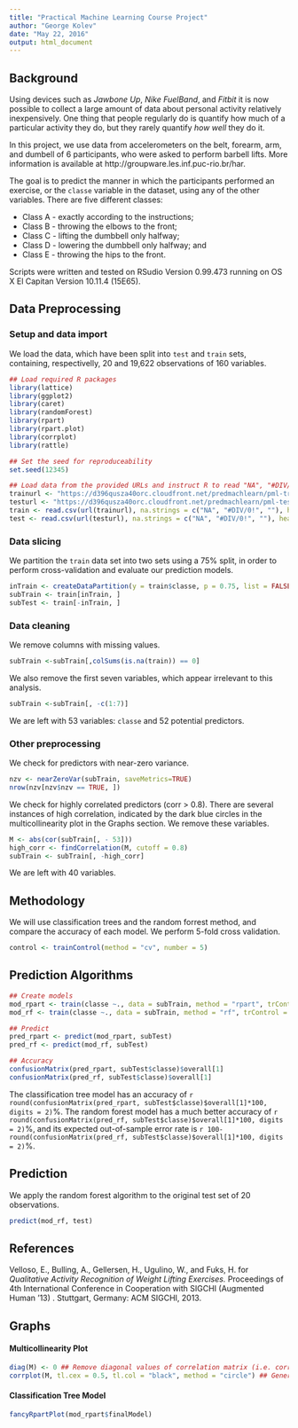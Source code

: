 ```yaml
---
title: "Practical Machine Learning Course Project"
author: "George Kolev"
date: "May 22, 2016"
output: html_document
---
```


## Background

Using devices such as *Jawbone Up*, *Nike FuelBand*, and *Fitbit* it is now possible to collect a large amount of data about personal activity relatively inexpensively. One thing that people regularly do is quantify how much of a particular activity they do, but they rarely quantify *how well* they do it. 

In this project, we use data from accelerometers on the belt, forearm, arm, and dumbell of 6 participants, who were asked to perform barbell lifts. More information is available at http://groupware.les.inf.puc-rio.br/har.

The goal is to predict the manner in which the participants performed an exercise, or the ```classe``` variable in the dataset, using any of the other variables.  There are five different classes:

* Class A - exactly according to the instructions;
* Class B - throwing the elbows to the front;
* Class C - lifting the dumbbell only halfway;
* Class D - lowering the dumbbell only halfway; and
* Class E - throwing the hips to the front.

Scripts were written and tested on RSudio Version 0.99.473 running on OS X El Capitan Version 10.11.4 (15E65).

## Data Preprocessing

### Setup and data import

We load the data, which have been split into ```test``` and ```train``` sets, containing, respectivelly, 20 and 19,622 observations of 160 variables.

```r
## Load required R packages
library(lattice)
library(ggplot2)
library(caret)
library(randomForest)
library(rpart)
library(rpart.plot)
library(corrplot)
library(rattle)

## Set the seed for reproduceability
set.seed(12345)

## Load data from the provided URLs and instruct R to read "NA", "#DIV/0!", and blank strings as NA values.
trainurl <- "https://d396qusza40orc.cloudfront.net/predmachlearn/pml-training.csv"
testurl <- "https://d396qusza40orc.cloudfront.net/predmachlearn/pml-testing.csv"
train <- read.csv(url(trainurl), na.strings = c("NA", "#DIV/0!", ""), header = TRUE)
test <- read.csv(url(testurl), na.strings = c("NA", "#DIV/0!", ""), header = TRUE)
```

### Data slicing

We partition the ```train``` data set into two sets using a 75% split, in order to perform cross-validation and evaluate our prediction models.  

```r
inTrain <- createDataPartition(y = train$classe, p = 0.75, list = FALSE)
subTrain <- train[inTrain, ]
subTest <- train[-inTrain, ]
```

### Data cleaning

We remove columns with missing values.  

```r
subTrain <-subTrain[,colSums(is.na(train)) == 0]
```

We also remove the first seven variables, which appear irrelevant to this analysis.

```r
subTrain <-subTrain[, -c(1:7)]
```

We are left with 53 variables: ```classe``` and 52 potential predictors. 

### Other preprocessing

We check for predictors with near-zero variance.

```r
nzv <- nearZeroVar(subTrain, saveMetrics=TRUE)
nrow(nzv[nzv$nzv == TRUE, ])
```

We check for highly correlated predictors (corr > 0.8).  There are several instances of high correlation, indicated by the dark blue circles in the multicollinearity plot in the Graphs section.  We remove these variables.

```r
M <- abs(cor(subTrain[, - 53]))
high_corr <- findCorrelation(M, cutoff = 0.8)
subTrain <- subTrain[, -high_corr]
```

We are left with 40 variables.

## Methodology

We will use classification trees and the random forrest method, and compare the accuracy of each model.  We perform 5-fold cross validation.

```r
control <- trainControl(method = "cv", number = 5)
```

## Prediction Algorithms

```r
## Create models
mod_rpart <- train(classe ~., data = subTrain, method = "rpart", trControl = control)
mod_rf <- train(classe ~., data = subTrain, method = "rf", trControl = control)

## Predict 
pred_rpart <- predict(mod_rpart, subTest)
pred_rf <- predict(mod_rf, subTest)

## Accuracy
confusionMatrix(pred_rpart, subTest$classe)$overall[1]
confusionMatrix(pred_rf, subTest$classe)$overall[1]
```

The classification tree model has an accuracy of `r round(confusionMatrix(pred_rpart, subTest$classe)$overall[1]*100, digits = 2)`%.  The random forest model has a much better accuracy of `r round(confusionMatrix(pred_rf, subTest$classe)$overall[1]*100, digits = 2)`%, and its expected out-of-sample error rate is `r 100-round(confusionMatrix(pred_rf, subTest$classe)$overall[1]*100, digits = 2)`%.

## Prediction

We apply the random forest algorithm to the original test set of 20 observations.

```r
predict(mod_rf, test)
```

## References

Velloso, E., Bulling, A., Gellersen, H., Ugulino, W., and Fuks, H. for *Qualitative Activity Recognition of Weight Lifting Exercises.* Proceedings of 4th International Conference in Cooperation with SIGCHI (Augmented Human '13) . Stuttgart, Germany: ACM SIGCHI, 2013.  

## Graphs

#### Multicollinearity Plot

```r
diag(M) <- 0 ## Remove diagonal values of correlation matrix (i.e. correlation of variables with themselves).
corrplot(M, tl.cex = 0.5, tl.col = "black", method = "circle") ## Generate correlation plot.
```

#### Classification Tree Model

```r
fancyRpartPlot(mod_rpart$finalModel)
```
